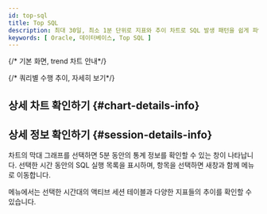 ```yaml
---
id: top-sql
title: Top SQL
description: 최대 30일, 최소 1분 단위로 지표와 추이 차트로 SQL 발생 패턴을 쉽게 파악할 수 있습니다.
keywords: [ Oracle, 데이터베이스, Top SQL ]
---
```


{/* 기본 화면, trend 차트 안내*/}


<Dbstattopsqldesc /> 

{/* 쿼리별 수행 추이, 자세히 보기*/}


<Dbstatsqlviewquery /> 


<Dbstatsqlviewquerydetailssummary />


<Dbproductsqlstatquerydetails />

## 상세 차트 확인하기 {#chart-details-info}


<Dbstatsqlchartdetails />

## 상세 정보 확인하기 {#session-details-info}

<ImgLang img='db-top-sql-details.png' desc='세션 상세 정보' />

차트의 막대 그래프를 선택하면 5분 동안의 통계 정보를 확인할 수 있는 <Cmdname sid="session_detail" className="uitext" /> 창이 나타납니다. 선택한 시간 동안의 SQL 실행 목록을 표시하며, 항목을 선택하면 새창과 함께 <Cmdname sid="instance_monitoring" className="uitext" /> 메뉴로 이동합니다.

<Cmdname sid="instance_monitoring" className="uitext" /> 메뉴에서는 선택한 시간대의 액티브 세션 테이블과 다양한 지표들의 추이를 확인할 수 있습니다.


<Dbv2dataeditcolumn level={2} />
